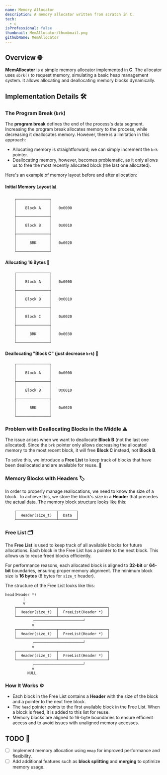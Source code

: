 ```yaml
---
name: Memory Allocator
description: A memory allocator written from scratch in C.
tech: 
  - c
isProfessional: false
thumbnail: MemAllocator/thumbnail.png
githubName: MemAllocator
---
```

## Overview 🌐

**MemAllocator** is a simple memory allocator implemented in **C**. The allocator uses `sbrk()` to request memory, simulating a basic heap management system. It allows allocating and deallocating memory blocks dynamically.

## Implementation Details 🛠️  

### **The Program Break (`brk`)**  

The **program break** defines the end of the process's data segment. Increasing the program break allocates memory to the process, while decreasing it deallocates memory. However, there is a limitation in this approach:  

- Allocating memory is straightforward; we can simply increment the `brk` pointer.  
- Deallocating memory, however, becomes problematic, as it only allows us to free the most recently allocated block (the last one allocated).  

Here's an example of memory layout before and after allocation:

#### **Initial Memory Layout** 📊
```plaintext
    ┌───────────────┐
    │               │
    │    Block A    │   0x0000
    │               │
    ├───────────────┤
    │               │
    │    Block B    │   0x0010
    │               │
    ├───────────────┤
    │               │
    │      BRK      │   0x0020
    │               │
    └───────────────┘
```

#### **Allocating 16 Bytes** 💾
```plaintext
    ┌───────────────┐
    │               │
    │    Block A    │   0x0000
    │               │
    ├───────────────┤
    │               │
    │    Block B    │   0x0010
    │               │
    ├───────────────┤
    │               │
    │    Block C    │   0x0020
    │               │
    ├───────────────┤
    │               │
    │      BRK      │   0x0030
    │               │
    └───────────────┘
```

#### **Deallocating "Block C" (just decrease `brk`)** 🔄
```plaintext
    ┌───────────────┐
    │               │
    │    Block A    │   0x0000
    │               │
    ├───────────────┤
    │               │
    │    Block B    │   0x0010
    │               │
    ├───────────────┤
    │               │
    │      BRK      │   0x0020
    │               │
    └───────────────┘
```

### **Problem with Deallocating Blocks in the Middle** ⚠️
The issue arises when we want to deallocate **Block B** (not the last one allocated). Since the `brk` pointer only allows decreasing the allocated memory to the most recent block, it will free **Block C** instead, not **Block B**.  

To solve this, we introduce a **Free List** to keep track of blocks that have been deallocated and are available for reuse. 🔄

### **Memory Blocks with Headers** 🏷️

In order to properly manage reallocations, we need to know the size of a block. To achieve this, we store the block's size in a **Header** that precedes the actual data. The memory block structure looks like this:

```plaintext
    ┌──────────────────┬────────┐
    │  Header(size_t)  │  Data  │
    └──────────────────┴────────┘
```

### **Free List** 🗂️  

The **Free List** is used to keep track of all available blocks for future allocations. Each block in the Free List has a pointer to the next block. This allows us to reuse freed blocks efficiently.  

For performance reasons, each allocated block is aligned to **32-bit** or **64-bit** boundaries, ensuring proper memory alignment. The minimum block size is **16 bytes** (8 bytes for `size_t` header).  

The structure of the Free List looks like this:

```plaintext
head(Header *)
        │
        v
    ┌──────────────────┬──────────────────────┐
    │  Header(size_t)  │  FreeList(Header *)  │
    └──────────────────┴──────────────────────┘
            ┌──────────────────────┘
            v
    ┌──────────────────┬──────────────────────┐
    │  Header(size_t)  │  FreeList(Header *)  │
    └──────────────────┴──────────────────────┘
            ┌──────────────────────┘
            v
    ┌──────────────────┬──────────────────────┐
    │  Header(size_t)  │  FreeList(Header *)  │
    └──────────────────┴──────────────────────┘
            ┌──────────────────────┘
            v
          NULL
```  

### **How It Works** ⚙️  
- Each block in the Free List contains a **Header** with the size of the block and a pointer to the next free block.  
- The `head` pointer points to the first available block in the Free List. When a block is freed, it is added to this list for reuse.  
- Memory blocks are aligned to 16-byte boundaries to ensure efficient access and to avoid issues with unaligned memory accesses.  

## TODO 📅  
- [ ] Implement memory allocation using `mmap` for improved performance and flexibility.  
- [ ] Add additional features such as **block splitting** and **merging** to optimize memory usage.  